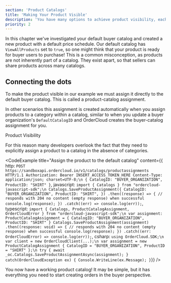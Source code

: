 ```yaml
---
section: 'Product Catalogs'
title: 'Making Your Product Visible'
description: 'You have many options to achieve product visibility, each with a unique purpose. The path you take depends on your business requirements.'
priority: 2
---
```


In this chapter we've investigated your default buyer catalog and created a new product with a default price schedule. Our default catalog has `ViewAllProducts` set to `true`, so one might think that your product is ready for buyer users to purchase! This is a common misconception, as products are not inherently part of a catalog. They exist apart, so that sellers can share products across many catalogs.

## Connecting the dots
To make the product visible in our example we must assign it directly to the default buyer catalog. This is called a product-catalog assignment. 

In other scenarios this assignment is created automatically when you assign products to a category within a catalog, similar to when you update a buyer organization's `DefaultCatalogID` and OrderCloud creates the buyer-catalog assignment for you.

<ContentLink to="/knowledge-base/product-visibility" subtitle="Further Reading">Product Visibility</ContentLink>

For this reason many developers overlook the fact that they need to explicitly assign a product to a catalog in the absence of categories.

<CodeExample
  title="Assign the product to the default catalog"
  content={{
    http: `POST https://sandboxapi.ordercloud.io/v1/catalogs/productassignments HTTP/1.1
Authorization: Bearer INSERT_ACCESS_TOKEN_HERE
Content-Type: application/json; charset=UTF-8;\n
{
    CatalogID: "BUYER_ORGANIZATION",
    ProductID: "SHIRT"
}`,
javascript: `import { Catalogs } from "ordercloud-javascript-sdk";\n
Catalogs.SaveProductAssignment({
  CatalogID: "BUYER_ORGANIZATION",
  ProductID: "SHIRT",
})
  .then((response) => {
    // responds with 204 no content (empty response) when successful
    console.log(response);
  })
  .catch((err) => console.log(err));`,
typescript: `import { Catalogs, ProductCatalogAssignment, OrderCloudError } from "ordercloud-javascript-sdk";\n
var assignment: ProductCatalogAssignment = {
  CatalogID: "BUYER_ORGANIZATION",
  ProductID: "SHIRT"
}
Catalogs.SaveProductAssignment(assignment)
  .then((response: void) => {
    // responds with 204 no content (empty response) when successful
    console.log(response);
  })
  .catch((err: OrderCloudError) => console.log(err));`,
csharp: `using OrderCloud.SDK;\n
var client = new OrderCloudClient(...);\n
var assignment = new ProductCatalogAssignment {
    CatalogID = "BUYER_ORGANIZATION",
    ProductID = "SHIRT"
};\n
try {
    await _oc.Catalogs.SaveProductAssignmentAsync(assignment);
} catch(OrderCloudException ex) {
    Console.WriteLine(ex.Message);
}`}}
/>

You now have a working product catalog! It may be simple, but it has everything you need to start creating orders in the buyer perspective.
